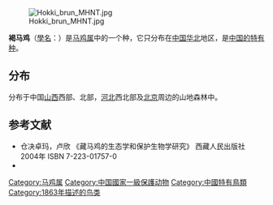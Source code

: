 {{Speciesbox
| image = Crossoptilon mantchuricum -USA -captive-8a.jpg
| status = VU
| status_system = IUCN3.1
| status_ref = <ref>{{cite iucn|url=https://www.iucnredlist.org/details/22679299/0 |title=''Crossoptilon mantchuricum'' |author=BirdLife International |author-link=BirdLife International |year=2013 |access-date=26 November 2013|ref=harv}}</ref>
| genus = Crossoptilon
| species = mantchuricum
| authority = [[Robert_Swinhoe|R. Swinhoe]], 1863
}}
[[File:Hokki_brun_MHNT.jpg|thumb]]

'''褐马鸡'''（[[學名|學名]]：''{{lang|la|Crossoptilon mantchuricum}}''）是[[马鸡属|马鸡属]]中的一个种，它只分布在[[中国|中国]][[华北|华北]]地区，是[[中国特有鸟种列表#鸡形目|中国的特有种]]。

== 分布 ==
分布于中国[[山西|山西]]西部、北部，[[河北|河北]]西北部及[[北京|北京]]周边的山地森林中。

== 参考文献 ==
{{reflist}}
*仓决卓玛，卢欣 《藏马鸡的生态学和保护生物学研究》 西藏人民出版社 2004年 ISBN 7-223-01757-0
* {{ITIS|ID=176073|taxon=''Crossoptilon mantchuricum''|downloaded=2007年3月12日}}

{{Taxonbar|from=Q790606}}

[[Category:马鸡属|Category:马鸡属]]
[[Category:中国國家一級保護动物|Category:中国國家一級保護动物]]
[[Category:中國特有鳥類|Category:中國特有鳥類]]
[[Category:1863年描述的鸟类|Category:1863年描述的鸟类]]

{{鸡形目小作品}}
